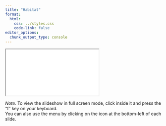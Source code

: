 ```yaml
---
title: "Habitat"
format:
  html:
    css: ../styles.css
    code-link: false
editor_options: 
  chunk_output_type: console
---
```


<iframe class="slide-deck" src="./rabo_04_habitat.html" title="Habitat Slides">
</iframe>

*Note.* To view the slideshow in full screen mode, click inside it and press the "f" key on your keyboard.<br />
You can also use the menu by clicking on the icon at the bottom-left of each slide.

<!--
## Map of Habitat Types

```r
#| echo: false
#| eval: false
#| message: false
#| warning: false

suppressPackageStartupMessages({
  library(sf);
  library(leaflet);
  library(leafem);
  library(leaflet.extras);
  library(leafpop);
  library(here);
  library(tidyverse)
})

rb_clades <- readr::read_rds(here("data/rb_clades_sf.rds")) %>% 
  st_transform(4326)
rb_clades$clad_col <- viridis::viridis(6)

rb_sites <- read_csv(here("data/rb_sites_distinct.csv")) %>% 
  st_as_sf(coords=c("lon","lat"), crs=4326, remove=FALSE) %>% 
  # filter to just sites with url
  filter(!is.na(img_url))

#mapview::mapview(rb_sites) + mapview::mapview(rb_clades, zcol="Clade")

map_l <- leaflet() %>%
  addTiles() %>%
  addProviderTiles("Esri.WorldImagery", group = "Aerial") %>%
  addProviderTiles("Esri.WorldTopoMap", group = "Topo") %>% 
  addCircleMarkers(data = rb_sites, group = "Sites", 
                   clusterOptions = markerClusterOptions(), 
                   clusterId = "HU_8_Name") %>%
  addPopupImages(image = rb_sites$img_url, group = "Sites") %>% 
  addPolygons(data=rb_clades, group="Clades", stroke=FALSE, 
              fillColor= rb_clades$clad_col, fillOpacity = 0.5 ) %>% 
  # add scale bar
  addMeasure(position = "topright",
             primaryLengthUnit = "meters",
             primaryAreaUnit = "sqmeters",
             activeColor = "#3D535D",
             completedColor = "#7D4479") %>%
  addLayersControl(
    baseGroups = c("Topo", "Aerial"),
    overlayGroups = c("Sites", "Clades"),
    options = layersControlOptions(collapsed = T)) %>% 
  addFullscreenControl()

```

```r
#| echo: false
#| eval: true
#| message: false
#| warning: false

map_l

```

-->